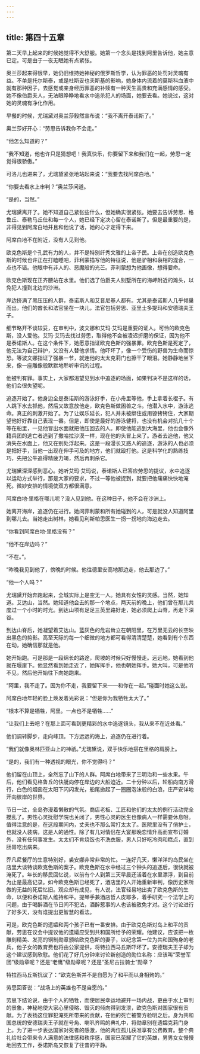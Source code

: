 ```yaml
---
---
---
```

title: 第四十五章
---




第二天早上起来的时候她觉得不大舒服。她第一个念头是找到阿里告诉他，她主意已定。可是由于一夜无眠她有点紧张。

奥兰莎起来得很早，她仍旧维持她神秘的俄罗斯哲学，认为罪恶的处罚对灵魂有益。不单是托尔斯泰，或是杜斯妥也夫斯基的影响，她身体内流着的莫斯科血液中就有那种因子，去感觉或亲身经历罪恶的补赎有一种天生高贵和充满感情的感受。她不像伯爵夫人，无法眼睁睁地看水中追杀犯人的场面，她要去看。她说过，这对她的灵魂有净化作用。

早餐的时候，尤瑞黛对奥兰莎毅然宣布说：“我不离开泰诺斯了。”

奥兰莎好开心：“劳思告诉我你不会走。”

“他怎么知道的？”

“我不知道，他也许只是猜想吧！我真快乐，你要留下来和我们在一起，劳思一定觉得很骄傲。”

可洛儿也进来了，尤瑞黛紧张地站起来说：“我要去找阿席白地。”

“你要去看水上审判？”奥兰莎问道。

“是的，当然。”

尤瑞黛离开了。她不知道自己紧张些什么，但她确实很紧张。她要去告诉劳思、格鲁丘、泰勒马丘仕和每一个人，她已经下定决心留在泰诺斯了。但是最重要的是，非得见到阿席白地并且和他说了话，她的心才定得下来。

阿席白地不在附近，没有人见到他。

欧克色斯是个孔武有力的人，并不是特别纤秀文雅的上帝子民。上帝在创造欧克色斯的时候也许正在打瞌睡吧，菲利蒙描写他的特征说，他是驴相和袅相的混合，一点也不错。他眼中有非人的、恶魔般的光芒。菲利蒙想为他画像，想得要命。

欧克色斯现在正齐腰站在水里。他们选了伯爵夫人别墅所在的海岬附近的滩头，以免犯人撞到北边的沙洲。

岸边挤满了黑压压的人群，泰诺斯人和艾音尼基人都有。尤其是泰诺斯人几乎倾巢而出，他们的酋长和法官坐在一块儿，法官包括劳思、亚里士多提玛和安德瑞夫王子。

细节略开不谈较妥，在审判中，波文娜和艾玛·艾玛是重要的证人。可怜的欧克色斯，没人爱他。艾玛·艾玛去找过劳思，取得他不会被凌迟折磨的保证，因为他不是泰诺斯人。在这个条件下，她愿意指证欧克色斯的强暴罪。欧克色斯是死定了，他无法为自己辩护，又没有人替他求情。他吓坏了，像一个受伤的野兽为生命而惊恐。等波文娜指证了强暴一节，就连他的太太克莉门也擦干了眼泪。她静静地坐下来，像一座雕像般默默地聆听审讯的过程。

他被判有罪。事实上，大家都渴望见到水中追逐的场面，如果判决不是这样的话，他们会很失望呢。

追逐开始了。他身边全是泰诺斯的游泳好手，在小舟里等他，手上拿着长棍子。有人跳下水去抓他，然后又故意放他走，欧克色斯做困兽之斗。他潜入水中，游泳逃命。真正的刺激开始了。为了让娱乐延长，犯人并未被绑住或用镣铐铐住，大家期望他好好靠自己表现一番。但是，即使是最好的游泳健将，也没有机会对抗几十个等在船里，一见他冒出水面就把他压回去的人。即使他能逃到大海里，他也会像外籍兵团的逃亡者逃到了撒哈拉沙漠一样，现在他的头冒上来了。游者去追他，他又消失在水面上，他又在别处浮起来。这是一段漫长又惑人的追逐，游泳的人也必须是把好手，当他一出现在伸手可及的地方，他们就殴打他。这是科学化的熟练技巧，先把公牛追得精疲力竭，然后再刺杀它。

尤瑞黛深深感到恶心。她听艾玛·艾玛说，泰诺斯人已答应劳思的提议，水中追逐以运动方式举行，那是大家的要求，不过一等他被捉到，就要把他痛痛快快地淹死。微妙安排的情境使双方都很满意。

阿席白地·里格在哪儿呢？没人见到他。在这种日子，他不会在沙洲上。

她离开海岸，追逐仍在进行。她问菲利蒙和所有她碰到的人，可是就没人知道阿里到哪儿去。当她走出树林，她看见利斯帕思医生一拐一拐地向海边走去。

“你看到阿席白地·里格没有？”

“他不在岸边吗？”

“不在。”。

“昨晚我见到他了，傍晚的时候。他往德里安高地那边走，他去那边了。”

“他一个人吗？”

尤瑞黛开始奔跑起来，全城实际上是空无一人。她具有女性的灵感。当然，她知道。艾达山，当然。她知道他会去的那一个地点，两天前的晚上，他们曾在那儿共度过一个小时的时光。到达山项有足足三英里路好走，她必须爬上山脊，再走下深谷。

到达山脊后，她凝望着艾达山。蓝灰色的危岩耸立在朝阳里，在万里无云的长空映出黑色的剪影。高至天际的每一个细微的地方都可看得清清楚楚，她看到有个东西在动，她确信那就是他。

她开始跑。可是那是一段绵长的路途，爬坡的时候只好慢慢走。远远地，她看到他就在堰崖下。他显然看到她走近了，她挥挥手，他也朝她挥手。她大叫，可是他听不见，然后他开始往下向她跑来。

“阿里，我不走了。因为你不走，我要留下来——和你在一起。”碰面时她这么说。

阿席白地年轻的脸上焕发着光彩说：“但是你为我牺牲太大了。”

“根本不算是牺牲，阿里。一点也不是牺牲……”

“让我们上去吧？在那上面可看到更精彩的水中追逐镜头，我从来不在近处看。”

他们调转脚步，走向峰顶。下方远远的海上，追逐仍在进行着。

“我们就像奥林匹亚山上的神祇。”尤瑞黛说，双手快乐地搭在里格的肩膀上。

“是的，我们有一种透视的眼光，你不觉得吗？”

他们留在山顶上，全然忘了山下的人群。阿席白地带来了三明治和一些水果。午后，他们看见格鲁丘的快艇向停在岸边的大船迫近。二十分钟以后，轮船向南方滑行，白色的烟囱在太阳下闪闪发光，船尾掀起了一圈圈泡沫般的白浪，庄严安详地开向彼岸的世界。

节日一过，全岛弥漫着懒散的气氛。商店老板、工匠和他们的太太的例行活动完全搅乱了。男性心灵抚慰学院也关闭了，男性心灵的医生也像病人一样需要休息呀。值得注意的是，在这段期间内，丈夫也不那么常打太太了。医院里没有了俏护士，也就没人装病，这是人的通性。除了有几对情侣在大宴那晚恋情升高而宣布订婚外，没有任何事发生。太太们不肯烧饭也不洗衣服，男人只好吃冷肉和糕点，直到肠胃吃出病来。

乔凡尼餐厅的生意特别好，裘安娜非常非常的忙。一连好几天，懒洋洋的岛民坐在店里大谈特谈欧克色斯的案子。欧克色斯在水中经过三个钟头的追逐后，很快就被淹死了。年长的移民回忆说，以前有个人到第三天早晨还活着在水里漂浮，到目前为止是最高记录。如今欧克色斯已经死了，酒店里的人开始重新审判，像历史家所做的无益的死后忆旧。观众却有成见，有人说，法官轻易地出卖了欧克色斯的生命，以便和泰诺斯人维持和平。提琴手兼酒店哲人皮耶多，着手研究一个法学上的问题，由于喝醉酒在节日间不犯法，酒醉惹事的人也该被赦免才对。这个讨论进行了好多天，没有谁提出更智慧的看法。

可是，欧克色斯的遗孀和两个孩子已有一番安排。由于欧克色斯对岛上和平的贡献，劳思在议会中提议他的遗孀应受到共和国所给予的荣耀。他建议，应该把一枚雕刻精美、发亮的铜制勋章颁给欧克色斯的妻子，以纪念第一位为共和国殉身的老兵，他子女的教育费也将由公家提供，将特拉西马丘斯吓坏了。安德瑞夫王子却为这个建议感到欣慰。他们花了好几分钟来讨论新创造的勋位名称：应该叫“荣誉军团”级勋章呢？还是“老鹰”级勋章呢？还是“圣尼古拉骑士”勋章？

特拉西马丘斯抗议了：“欧克色斯并不是自愿为了和平而以身相殉的。”

劳思回答说：“战场上的英雄也不是自愿的。”

劳思下结论说，由于个人的牺牲，而使居民幸运地避开一场内战，更由于水上审判的景象，神秘地使大家心里侵略、毁灭的倾向得到发泄，欧克色斯对国家很有贡献。为了表扬这位罪犯淹死所带来的贡献，在他的死亡被警方验明之后。身为共和国总统的安德瑞夫王子就在号角、喇叭齐鸣的典礼中，将勋章别在遗孀克莉门身上。为了进一步表达国家对死者的感激，他的两位孤儿获准享有公费教育。整个典礼给社会带来令人满意的法律感和秩序感，国家已荣耀了它的英雄，男男女女慢慢地回去工作，泰诺斯岛又恢复了往昔的平静。